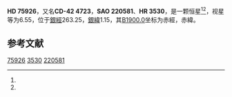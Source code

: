 {{Starbox begin
| name = HD 75926
}}
{{Starbox observe
| epoch = [[J2000.0|J2000.0]]
| constell = {{星座名待查}}<ref name=SIMBAD>{{cite web
 | url=http://simbad.u-strasbg.fr/simbad/sim-id?Ident=HR+3530
 | title =Pulsating variable Star
 | publisher=Centre de Données astronomiques de Strasbourg
 | work=SIMBAD
 | accessdate=2012-07-13}}</ref><ref name=DATA>{{cite web
 | url=http://vizier.u-strasbg.fr/viz-bin/VizieR-5?-out.add=.&-source=5050&-corr=PK=HR&-out.max=9999&HR=3530
 | title=VizieR Detailed Page
 | accessdate=2012-07-13
 | archive-date=2016-03-04
 | archive-url=https://web.archive.org/web/20160304194333/http://vizier.u-strasbg.fr/viz-bin/VizieR-5?-out.add=.&-source=5050&-corr=PK=HR&-out.max=9999&HR=3530
 | dead-url=no
 }}</ref>
| 星官 = 
| ra = {{RA|8|51|27.9}}<ref name=SIMBAD /><ref name=DATA />
| dec = {{DEC|-42|30|16}}<ref name=SIMBAD /><ref name=DATA />
| appmag_v = 6.55<ref name=SIMBAD /><ref name=DATA />
}}
{{Starbox character
| class = A1Vn<ref name=SIMBAD /><ref name=DATA />
| b-v = 0.04<ref name=SIMBAD /><ref name=DATA />
| u-b = 0.08<ref name=SIMBAD /><ref name=DATA />
| r-i = <ref name=SIMBAD /><ref name=DATA />
| variable = 
}}
{{Starbox astrometry
| radial_v = 0.08
| prop_mo_ra = 24
| parallax = 
| p_error = 
}}
{{Starbox catalog
| names =CD-42 4723，[[SAO星表|SAO]] 220581，[[HD星表|HD]] 75926，[[HR星表|HR]] 3530}}
{{Starbox reference |Simbad=HR+3530}}
{{Starbox end}}

'''HD 75926'''，又名'''CD-42 4723'''，'''SAO 220581'''、'''HR 3530'''，是一颗恒星<ref name=SIMBAD /><ref name=DATA />，视星等为6.55，位于[[銀道座標系|銀經]]263.25，[[銀道座標系|銀緯]]1.15，其[[B1900.0|B1900.0]]坐标为赤經{{RA|8|47|50.5}}，赤緯{{DEC|-42|1.15|46}}。

== 参考文献 ==
{{reflist}}

{{star-stub}}

[[Category:HD和HDE天體|75926]]
[[Category:HR天體|3530]]
[[Category:SAO天體|220581]]